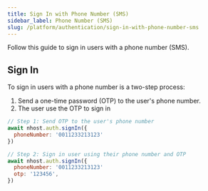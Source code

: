 ```yaml
---
title: Sign In with Phone Number (SMS)
sidebar_label: Phone Number (SMS)
slug: /platform/authentication/sign-in-with-phone-number-sms
---
```


Follow this guide to sign in users with a phone number (SMS).

## Sign In

To sign in users with a phone number is a two-step process:

1. Send a one-time password (OTP) to the user's phone number.
2. The user use the OTP to sign in

```js
// Step 1: Send OTP to the user's phone number
await nhost.auth.signIn({
  phoneNumber: '0011233213123'
})

// Step 2: Sign in user using their phone number and OTP
await nhost.auth.signIn({
  phoneNumber: '0011233213123'
  otp: '123456',
})
```

